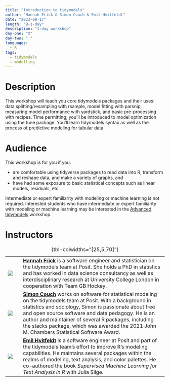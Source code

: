 ```yaml
---
title: "Introduction to tidymodels"
author: "Hannah Frick & Simon Couch & Emil Hvitfeldt"
date: "2023-09-17"
length: "B-1-day"
description: "1-day workshop"
day-one: "X"
day-two: " "
languages:
  - R
tags:
  - tidymodels
  - modelling
---
```


# Description

This workshop will teach you core tidymodels packages and their uses: data splitting/resampling with rsample, model fitting with parsnip, measuring model performance with yardstick, and basic pre-processing with recipes.
Time permitting, you'll be introduced to model optimization using the tune package.
You'll learn tidymodels syntax as well as the process of predictive modeling for tabular data.

# Audience

This workshop is for you if you:

-   are comfortable using tidyverse packages to read data into R, transform and reshape data, and make a variety of graphs, and
-   have had some exposure to basic statistical concepts such as linear models, residuals, etc.

Intermediate or expert familiarity with modeling or machine learning is not required. Interested students who have intermediate or expert familiarity with modeling or machine learning may be interested in the [Advanced tidymodels](/tidymodels-advanced/) workshop.

# Instructors

|                         |     |                                                                                                                                                                                                                                                                                                                                                                                                                   |
|-------------------------|-----|-------------------------------------------------------------------------------------------------------------------------------------------------------------------------------------------------------------------------------------------------------------------------------------------------------------------------------------------------------------------------------------------------------------------|
| ![](hannah-frick.jpeg)  |     | [**Hannah Frick**](https://www.frick.ws/) is a software engineer and statistician on the tidymodels team at Posit. She holds a PhD in statistics and has worked in data science consultancy as well as interdisciplinary research at University College London in cooperation with Team GB Hockey.                                                                                                                |
| ![](simon-couch.jpg)    |     | [**Simon Couch**](https://www.simonpcouch.com/) works on software for statistical modeling on the tidymodels team at Posit. With a background in statistics and sociology, Simon is passionate about free and open source software and data pedagogy. He is an author and maintainer of several R packages, including the stacks package, which was awarded the 2021 John M. Chambers Statistical Software Award. |
| ![](emil-hvitfeldt.png) |     | [**Emil Hvitfeldt**](https://www.emilhvitfeldt.com/) is a software engineer at Posit and part of the tidymodels team's effort to improve R's modeling capabilities. He maintains several packages within the realms of modeling, text analysis, and color palettes. He co-authored the book *Supervised Machine Learning for Text Analysis in R* with Julia Silge.                                                |

: {tbl-colwidths="\[25,5,70\]"}
